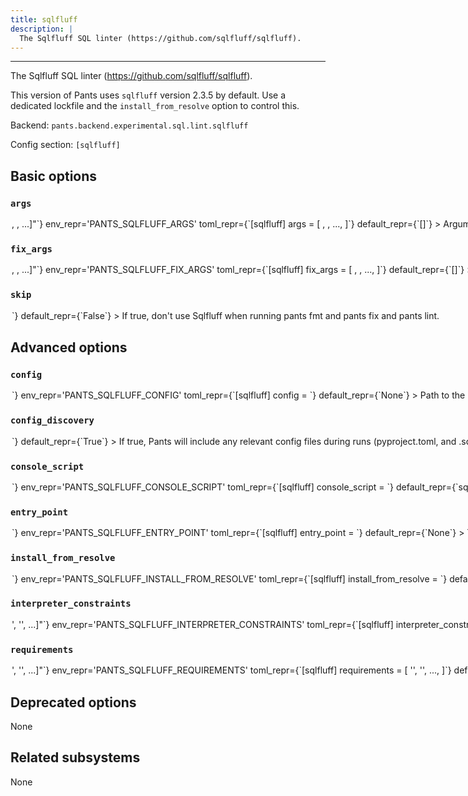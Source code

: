```yaml
---
title: sqlfluff
description: |
  The Sqlfluff SQL linter (https://github.com/sqlfluff/sqlfluff).
---
```



---

The Sqlfluff SQL linter (https://github.com/sqlfluff/sqlfluff).

This version of Pants uses `sqlfluff` version 2.3.5 by default. Use a dedicated lockfile and the `install_from_resolve` option to control this.

Backend: <span className="color--primary">`pants.backend.experimental.sql.lint.sqlfluff`</span>

Config section: <span className="color--primary">`[sqlfluff]`</span>

<span className={styles.options}>

## Basic options

### `args`

<Option
  cli_repr={`--sqlfluff-args="[<shell_str>, <shell_str>, ...]"`}
  env_repr='PANTS_SQLFLUFF_ARGS'
  toml_repr={`[sqlfluff]
args = [
    <shell_str>,
    <shell_str>,
    ...,
]`}
  default_repr={`[]`}
>

Arguments to pass directly to Sqlfluff, e.g. `--sqlfluff-args='--dialect=postgres --exclude-rules LT08,RF02'`.

</Option>

### `fix_args`

<Option
  cli_repr={`--sqlfluff-fix-args="[<shell_str>, <shell_str>, ...]"`}
  env_repr='PANTS_SQLFLUFF_FIX_ARGS'
  toml_repr={`[sqlfluff]
fix_args = [
    <shell_str>,
    <shell_str>,
    ...,
]`}
  default_repr={`[]`}
>

Arguments to pass directly to Sqlfluff, e.g. `--sqlfluff-args='--force'`.

</Option>

### `skip`

<Option
  cli_repr={`--[no-]sqlfluff-skip`}
  env_repr='PANTS_SQLFLUFF_SKIP'
  toml_repr={`[sqlfluff]
skip = <bool>`}
  default_repr={`False`}
>

If true, don&#x27;t use Sqlfluff when running `pants fmt` and `pants fix` and `pants lint`.

</Option>

## Advanced options

### `config`

<Option
  cli_repr={`--sqlfluff-config=<file_option>`}
  env_repr='PANTS_SQLFLUFF_CONFIG'
  toml_repr={`[sqlfluff]
config = <file_option>`}
  default_repr={`None`}
>

Path to the `pyproject.toml` or `.sqlfluff` file to use for configuration (https://docs.sqlfluff.com/en/stable/configuration.html).

Setting this option will disable `[sqlfluff].config_discovery`. Use this option if the config is located in a non-standard location.

</Option>

### `config_discovery`

<Option
  cli_repr={`--[no-]sqlfluff-config-discovery`}
  env_repr='PANTS_SQLFLUFF_CONFIG_DISCOVERY'
  toml_repr={`[sqlfluff]
config_discovery = <bool>`}
  default_repr={`True`}
>

If true, Pants will include any relevant config files during runs (`pyproject.toml`, and `.sqlfluff`).

Use `[sqlfluff].config` instead if your config is in a non-standard location.

</Option>

### `console_script`

<Option
  cli_repr={`--sqlfluff-console-script=<str>`}
  env_repr='PANTS_SQLFLUFF_CONSOLE_SCRIPT'
  toml_repr={`[sqlfluff]
console_script = <str>`}
  default_repr={`sqlfluff`}
>

The console script for the tool. Using this option is generally preferable to (and mutually exclusive with) specifying an `--entry-point` since console script names have a higher expectation of staying stable across releases of the tool. Usually, you will not want to change this from the default.

</Option>

### `entry_point`

<Option
  cli_repr={`--sqlfluff-entry-point=<str>`}
  env_repr='PANTS_SQLFLUFF_ENTRY_POINT'
  toml_repr={`[sqlfluff]
entry_point = <str>`}
  default_repr={`None`}
>

The entry point for the tool. Generally you only want to use this option if the tool does not offer a `--console-script` (which this option is mutually exclusive with). Usually, you will not want to change this from the default.

</Option>

### `install_from_resolve`

<Option
  cli_repr={`--sqlfluff-install-from-resolve=<str>`}
  env_repr='PANTS_SQLFLUFF_INSTALL_FROM_RESOLVE'
  toml_repr={`[sqlfluff]
install_from_resolve = <str>`}
  default_repr={`None`}
>

If specified, install the tool using the lockfile for this named resolve.

This resolve must be defined in `[python].resolves`, as described in https://www.pantsbuild.org/2.27/docs/python/overview/lockfiles#lockfiles-for-tools.

The resolve&#x27;s entire lockfile will be installed, unless specific requirements are listed via the `requirements` option, in which case only those requirements will be installed. This is useful if you don&#x27;t want to invalidate the tool&#x27;s outputs when the resolve incurs changes to unrelated requirements.

If unspecified, and the `lockfile` option is unset, the tool will be installed using the default lockfile shipped with Pants, which uses `sqlfluff` version 2.3.5.

If unspecified, and the `lockfile` option is set, the tool will use the custom `sqlfluff` &#x22;tool lockfile&#x22; generated from the `version` and `extra_requirements` options. But note that this mechanism is deprecated.

</Option>

### `interpreter_constraints`

<Option
  cli_repr={`--sqlfluff-interpreter-constraints="['<str>', '<str>', ...]"`}
  env_repr='PANTS_SQLFLUFF_INTERPRETER_CONSTRAINTS'
  toml_repr={`[sqlfluff]
interpreter_constraints = [
    '<str>',
    '<str>',
    ...,
]`}
  default_repr={`[\n  "CPython>=3.8,<4"\n]`}
>

Python interpreter constraints for this tool.

</Option>

### `requirements`

<Option
  cli_repr={`--sqlfluff-requirements="['<str>', '<str>', ...]"`}
  env_repr='PANTS_SQLFLUFF_REQUIREMENTS'
  toml_repr={`[sqlfluff]
requirements = [
    '<str>',
    '<str>',
    ...,
]`}
  default_repr={`[]`}
>

If `install_from_resolve` is specified, install these requirements, at the versions provided by the specified resolve&#x27;s lockfile.

Values can be pip-style requirements (e.g., `tool` or `tool==1.2.3` or `tool>=1.2.3`), or addresses of `python_requirement` targets (or targets that generate or depend on `python_requirement` targets). Make sure to use the `//` prefix to refer to targets using their full address from the root (e.g. `//3rdparty/python:tool`). This is necessary to distinguish address specs from local or VCS requirements.

The lockfile will be validated against the requirements - if a lockfile doesn&#x27;t provide the requirement (at a suitable version, if the requirement specifies version constraints) Pants will error.

If unspecified, install the entire lockfile.

</Option>

## Deprecated options

None

## Related subsystems

None

</span>
